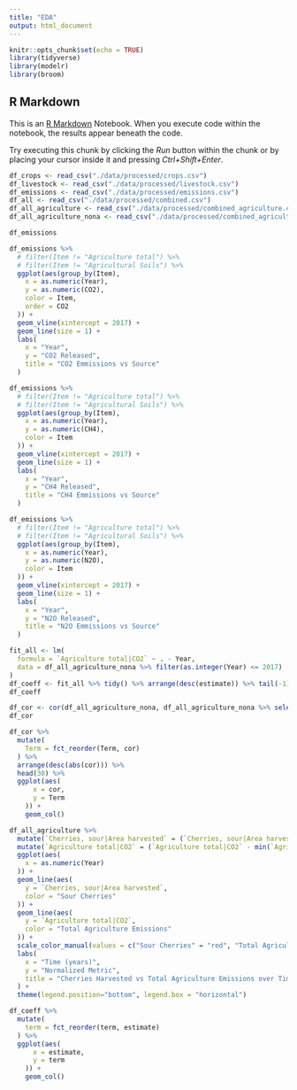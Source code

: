 ```yaml
---
title: "EDA"
output: html_document
---
```


```r
knitr::opts_chunk$set(echo = TRUE)
library(tidyverse)
library(modelr)
library(broom)
```

## R Markdown

This is an [R Markdown](http://rmarkdown.rstudio.com) Notebook. When you execute code within the notebook, the results appear beneath the code. 

Try executing this chunk by clicking the *Run* button within the chunk or by placing your cursor inside it and pressing *Ctrl+Shift+Enter*. 

```r
df_crops <- read_csv("./data/processed/crops.csv")
df_livestock <- read_csv("./data/processed/livestock.csv")
df_emissions <- read_csv("./data/processed/emissions.csv")
df_all <- read_csv("./data/processed/combined.csv")
df_all_agriculture <- read_csv("./data/processed/combined_agriculture.csv")
df_all_agriculture_nona <- read_csv("./data/processed/combined_agriculture_nona.csv")
```

```r
df_emissions

df_emissions %>% 
  # filter(Item != "Agriculture total") %>%
  # filter(Item != "Agricultural Soils") %>%
  ggplot(aes(group_by(Item),
    x = as.numeric(Year),
    y = as.numeric(CO2),
    color = Item,
    order = CO2
  )) +
  geom_vline(xintercept = 2017) +
  geom_line(size = 1) +
  labs(
    x = "Year",
    y = "CO2 Released",
    title = "CO2 Emmissions vs Source"
  )

df_emissions %>% 
  # filter(Item != "Agriculture total") %>%
  # filter(Item != "Agricultural Soils") %>%
  ggplot(aes(group_by(Item),
    x = as.numeric(Year),
    y = as.numeric(CH4),
    color = Item
  )) +
  geom_vline(xintercept = 2017) +
  geom_line(size = 1) +
  labs(
    x = "Year",
    y = "CH4 Released",
    title = "CH4 Emmissions vs Source"
  )

df_emissions %>% 
  # filter(Item != "Agriculture total") %>%
  # filter(Item != "Agricultural Soils") %>%
  ggplot(aes(group_by(Item),
    x = as.numeric(Year),
    y = as.numeric(N2O),
    color = Item
  )) +
  geom_vline(xintercept = 2017) +
  geom_line(size = 1) +
  labs(
    x = "Year",
    y = "N2O Released",
    title = "N2O Emmissions vs Source"
  )
```

```r
fit_all <- lm(
  formula = `Agriculture total|CO2` ~ . - Year,
  data = df_all_agriculture_nona %>% filter(as.integer(Year) <= 2017)
)
df_coeff <- fit_all %>% tidy() %>% arrange(desc(estimate)) %>% tail(-1) %>% filter(estimate > 0)
df_coeff
```

```r
df_cor <- cor(df_all_agriculture_nona, df_all_agriculture_nona %>% select(`Agriculture total|CO2`)) %>% data.frame() %>% rownames_to_column("Term") %>% rename(cor = Agriculture.total.CO2) %>% tail(-1)
df_cor
```

```r
df_cor %>% 
  mutate(
    Term = fct_reorder(Term, cor)
  ) %>% 
  arrange(desc(abs(cor))) %>% 
  head(30) %>% 
  ggplot(aes(
      x = cor,
      y = Term
    )) +
    geom_col()
```
```r
df_all_agriculture %>% 
  mutate(`Cherries, sour|Area harvested` = (`Cherries, sour|Area harvested` - min(`Cherries, sour|Area harvested`)) / (max(`Cherries, sour|Area harvested`) - min(`Cherries, sour|Area harvested`))) %>% 
  mutate(`Agriculture total|CO2` = (`Agriculture total|CO2` - min(`Agriculture total|CO2`)) / (max(`Agriculture total|CO2`) - min(`Agriculture total|CO2`))) %>% 
  ggplot(aes(
    x = as.numeric(Year)
  )) +
  geom_line(aes(
    y = `Cherries, sour|Area harvested`,
    color = "Sour Cherries"
  )) +
  geom_line(aes(
    y = `Agriculture total|CO2`,
    color = "Total Agriculture Emissions"
  )) +
  scale_color_manual(values = c("Sour Cherries" = "red", "Total Agriculture Emissions" = "black")) +
  labs(
    x = "Time (years)",
    y = "Normalized Metric",
    title = "Cherries Harvested vs Total Agriculture Emissions over Time (Normalized)"
  ) +
  theme(legend.position="bottom", legend.box = "horizontal")
```


```r
df_coeff %>% 
  mutate(
    term = fct_reorder(term, estimate)
  ) %>% 
  ggplot(aes(
      x = estimate,
      y = term
    )) +
    geom_col()
```


